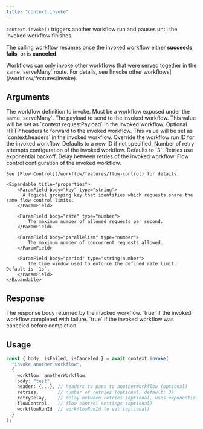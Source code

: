 ```yaml
---
title: "context.invoke"
---
```


`context.invoke()` triggers another workflow run and pauses until the invoked workflow finishes.

The calling workflow resumes once the invoked workflow either **succeeds**, **fails**, or is **canceled**.

<Note>
    Workflows can only invoke other workflows that were served together in the same `serveMany` route.
    For details, see [Invoke other workflows](/workflow/features/invoke).
</Note>

## Arguments

<ParamField body="workflow" type="function" required>
    The workflow definition to invoke.
    Must be a workflow exposed under the same `serveMany`.
</ParamField>

<ParamField body="body" type="any">
    The payload to send to the invoked workflow.
    This value will be set as `context.requestPayload` in the invoked workflow.
</ParamField>

<ParamField body="headers" type="object" optional>
    Optional HTTP headers to forward to the invoked workflow.
    This value will be set as `context.headers` in the invoked workflow.
</ParamField>

<ParamField body="workflowRunId" type="string" optional>
    Override the workflow run ID for the invoked workflow.
    Defaults to a new ID if not specified.
</ParamField>

<ParamField body="retries" type="number" optional>
    Number of retry attempts configuration of the invoked workflow.
    Defaults to `3`. Retries use exponential backoff.
</ParamField>

<ParamField body="retryDelay" type="number|string" optional>
    Delay between retries of the invoked workflow.
</ParamField>

<ParamField body="flowControl" type="object" optional>
    Flow control configuration of the invoked workflow.

    See [Flow Control](/workflow/features/flow-control) for details.

    <Expandable title="properties">
        <ParamField body="key" type="string">
          A logical grouping key that identifies which requests share the same flow control limits.
        </ParamField>

        <ParamField body="rate" type="number">
            The maximum number of allowed requests per second.
        </ParamField>

        <ParamField body="parallelism" type="number">
            The maximum number of concurrent requests allowed.
        </ParamField>

        <ParamField body="period" type="string|number">
            The time window used to enforce the defined rate limit. Default is `1s`.
        </ParamField>
    </Expandable>
</ParamField>

## Response

<ResponseField name="body" type="any">
    The response body returned by the invoked workflow.
</ResponseField>

<ResponseField name="isFailed" type="boolean">
    `true` if the invoked workflow completed with failure.
</ResponseField>

<ResponseField name="isCanceled" type="boolean">
    `true` if the invoked workflow was canceled before completion.
</ResponseField>

## Usage

```ts
const { body, isFailed, isCanceled } = await context.invoke(
  "invoke another workflow",
  {
    workflow: anotherWorkflow,
    body: "test",
    header: {...}, // headers to pass to anotherWorkflow (optional)
    retries,       // number of retries (optional, default: 3)
    retryDelay,    // delay between retries (optional, uses exponential backoff by default)
    flowControl,   // flow control settings (optional)
    workflowRunId  // workflowRunId to set (optional)
  }
);
```


